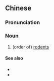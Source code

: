 {{also|啮齿目}}
==Chinese==
{{zh-forms|s=啮齿目|t2=嚙齒目}}

===Pronunciation===
{{zh-pron
|m=nièchǐmù
|cat=n
}}

===Noun===
{{zh-noun}}

# (order of) [[rodent]]s

====See also====
* {{zh-l|嚙齒目動物}}
* {{zh-l|齧齒動物}}